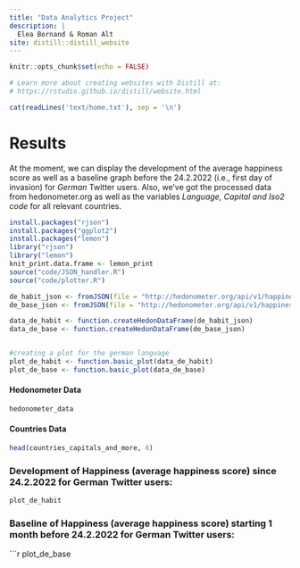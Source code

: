 ```yaml
---
title: "Data Analytics Project"
description: |
  Elea Bornand & Roman Alt
site: distill::distill_website
---
```


```r
knitr::opts_chunk$set(echo = FALSE)

# Learn more about creating websites with Distill at:
# https://rstudio.github.io/distill/website.html

```

```r
cat(readLines('text/home.txt'), sep = '\n')
```

# Results
At the moment, we can display the development of the average happiness score as well as a baseline graph before the 24.2.2022 (i.e., first day of invasion) for <i>German</i> Twitter users.
Also, we've got the processed data from hedonometer.org as well as the variables <i>Language, Capital and Iso2 code</i> for all relevant countries.

```r
install.packages("rjson")
install.packages("ggplot2")
install.packages("lemon")
library("rjson")
library("lemon")
knit_print.data.frame <- lemon_print
source("code/JSON_handler.R")
source("code/plotter.R")

de_habit_json <- fromJSON(file = "http://hedonometer.org/api/v1/happiness/?format=json&timeseries__title=de_all&date__gte=2022-02-24&limit=1000")
de_base_json <- fromJSON(file = "http://hedonometer.org/api/v1/happiness/?format=json&timeseries__title=de_all&date__gte=2022-01-24&limit=31")

data_de_habit <- function.createHedonDataFrame(de_habit_json)
data_de_base <- function.createHedonDataFrame(de_base_json)


#creating a plot for the german language
plot_de_habit <- function.basic_plot(data_de_habit)
plot_de_base <- function.basic_plot(data_de_base)
```
#### Hedonometer Data
```r
hedonometer_data

```
#### Countries Data
```r
head(countries_capitals_and_more, 6)

```

### Development of Happiness (average happiness score) since 24.2.2022 for German Twitter users:

```r
plot_de_habit

```
### Baseline of Happiness (average happiness score) starting 1 month before 24.2.2022 for German Twitter users:

```r
plot_de_base

